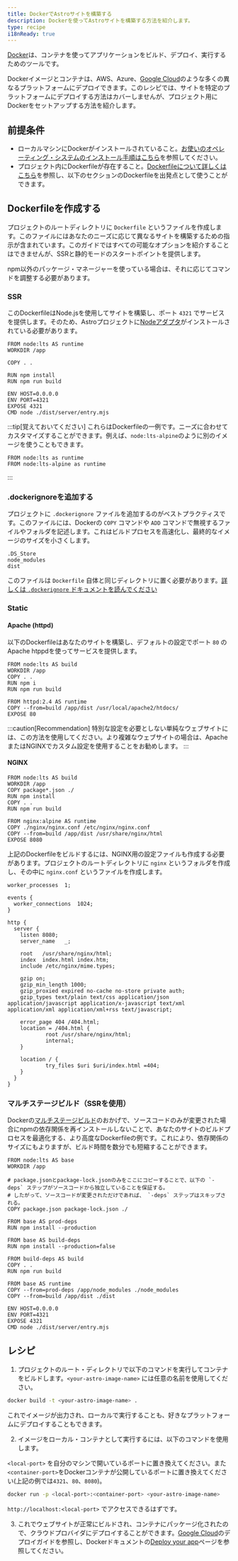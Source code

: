 ```yaml
---
title: DockerでAstroサイトを構築する
description: Dockerを使ってAstroサイトを構築する方法を紹介します。
type: recipe
i18nReady: true
---
```


[Docker](https://docker.com)は、コンテナを使ってアプリケーションをビルド、デプロイ、実行するためのツールです。

Dockerイメージとコンテナは、AWS、Azure、[Google Cloud](/ja/guides/deploy/google-cloud/#cloud-run-ssr-and-static)のような多くの異なるプラットフォームにデプロイできます。このレシピでは、サイトを特定のプラットフォームにデプロイする方法はカバーしませんが、プロジェクト用にDockerをセットアップする方法を紹介します。

## 前提条件

- ローカルマシンにDockerがインストールされていること。[お使いのオペレーティング・システムのインストール手順はこちら](https://docs.docker.com/get-docker/)を参照してください。
- プロジェクト内にDockerfileが存在すること。[Dockerfileについて詳しくはこちら](https://docs.docker.com/engine/reference/builder/)を参照し、以下のセクションのDockerfileを出発点として使うことができます。

## Dockerfileを作成する

プロジェクトのルートディレクトリに `Dockerfile` というファイルを作成します。このファイルにはあなたのニーズに応じて異なるサイトを構築するための指示が含まれています。このガイドではすべての可能なオプションを紹介することはできませんが、SSRと静的モードのスタートポイントを提供します。

npm以外のパッケージ・マネージャーを使っている場合は、それに応じてコマンドを調整する必要があります。

### SSR

このDockerfileはNode.jsを使用してサイトを構築し、ポート `4321` でサービスを提供します。そのため、Astroプロジェクトに[Nodeアダプタ](/ja/guides/integrations-guide/node/)がインストールされている必要があります。

```docker title="Dockerfile"
FROM node:lts AS runtime
WORKDIR /app

COPY . .

RUN npm install
RUN npm run build

ENV HOST=0.0.0.0
ENV PORT=4321
EXPOSE 4321
CMD node ./dist/server/entry.mjs
```

:::tip[覚えておいてください]
これらはDockerfileの一例です。ニーズに合わせてカスタマイズすることができます。例えば、`node:lts-alpine`のように別のイメージを使うこともできます。

```docker title="Dockerfile" del={1} add={2}
FROM node:lts as runtime
FROM node:lts-alpine as runtime
```
:::

### .dockerignoreを追加する

プロジェクトに `.dockerignore` ファイルを追加するのがベストプラクティスです。このファイルには、Dockerの `COPY` コマンドや `ADD` コマンドで無視するファイルやフォルダを記述します。これはビルドプロセスを高速化し、最終的なイメージのサイズを小さくします。

```docker title=".dockerignore"
.DS_Store
node_modules
dist
```

このファイルは `Dockerfile` 自体と同じディレクトリに置く必要があります。[詳しくは `.dockerignore` ドキュメントを読んでください](https://docs.docker.com/engine/reference/builder/#dockerignore-file)

### Static

#### Apache (httpd)

以下のDockerfileはあなたのサイトを構築し、デフォルトの設定でポート `80` のApache htppdを使ってサービスを提供します。

```docker title="Dockerfile"
FROM node:lts AS build
WORKDIR /app
COPY . .
RUN npm i
RUN npm run build

FROM httpd:2.4 AS runtime
COPY --from=build /app/dist /usr/local/apache2/htdocs/
EXPOSE 80
```

:::caution[Recommendation]
特別な設定を必要としない単純なウェブサイトには、この方法を使用してください。より複雑なウェブサイトの場合は、ApacheまたはNGINXでカスタム設定を使用することをお勧めします。
:::

#### NGINX

```docker title="Dockerfile"
FROM node:lts AS build
WORKDIR /app
COPY package*.json ./
RUN npm install
COPY . .
RUN npm run build

FROM nginx:alpine AS runtime
COPY ./nginx/nginx.conf /etc/nginx/nginx.conf
COPY --from=build /app/dist /usr/share/nginx/html
EXPOSE 8080
```

上記のDockerfileをビルドするには、NGINX用の設定ファイルも作成する必要があります。プロジェクトのルートディレクトリに `nginx` というフォルダを作成し、その中に `nginx.conf` というファイルを作成します。

```nginx title="nginx.conf"
worker_processes  1;

events {
  worker_connections  1024;
}

http {
  server {
    listen 8080;
    server_name   _;

    root   /usr/share/nginx/html;
    index  index.html index.htm;
    include /etc/nginx/mime.types;

    gzip on;
    gzip_min_length 1000;
    gzip_proxied expired no-cache no-store private auth;
    gzip_types text/plain text/css application/json application/javascript application/x-javascript text/xml application/xml application/xml+rss text/javascript;

    error_page 404 /404.html;
    location = /404.html {
            root /usr/share/nginx/html;
            internal;
    }

    location / {
            try_files $uri $uri/index.html =404;
    }
  }
}
```

### マルチステージビルド（SSRを使用）

Dockerの[マルチステージビルド](https://docs.docker.com/build/building/multi-stage/)のおかげで、ソースコードのみが変更された場合にnpmの依存関係を再インストールしないことで、あなたのサイトのビルドプロセスを最適化する、より高度なDockerfileの例です。これにより、依存関係のサイズにもよりますが、ビルド時間を数分でも短縮することができます。

```docker title="Dockerfile"
FROM node:lts AS base
WORKDIR /app

# package.jsonとpackage-lock.jsonのみをここにコピーすることで、以下の `-deps` ステップがソースコードから独立していることを保証する。
# したがって、ソースコードが変更されただけであれば、 `-deps` ステップはスキップされる。
COPY package.json package-lock.json ./

FROM base AS prod-deps
RUN npm install --production

FROM base AS build-deps
RUN npm install --production=false

FROM build-deps AS build
COPY . .
RUN npm run build

FROM base AS runtime
COPY --from=prod-deps /app/node_modules ./node_modules
COPY --from=build /app/dist ./dist

ENV HOST=0.0.0.0
ENV PORT=4321
EXPOSE 4321
CMD node ./dist/server/entry.mjs
```

## レシピ

1. プロジェクトのルート・ディレクトリで以下のコマンドを実行してコンテナをビルドします。`<your-astro-image-name>` には任意の名前を使用してください。

```bash
docker build -t <your-astro-image-name> .
```

これでイメージが出力され、ローカルで実行することも、好きなプラットフォームにデプロイすることもできます。

2. イメージをローカル・コンテナとして実行するには、以下のコマンドを使用します。

`<local-port>` を自分のマシンで開いているポートに置き換えてください。また `<container-port>`をDockerコンテナが公開しているポートに置き換えてください(上記の例では`4321`、`80`、`8080`)。

```bash
docker run -p <local-port>:<container-port> <your-astro-image-name>
```

`http://localhost:<local-port>` でアクセスできるはずです。

3. これでウェブサイトが正常にビルドされ、コンテナにパッケージ化されたので、クラウドプロバイダにデプロイすることができます。[Google Cloud](/ja/guides/deploy/google-cloud/#cloud-run-ssr-and-static)のデプロイガイドを参照し、Dockerドキュメントの[Deploy your app](https://docs.docker.com/language/nodejs/deploy/)ページを参照してください。

